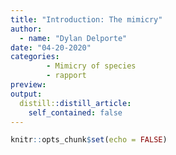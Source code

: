 ```yaml
---
title: "Introduction: The mimicry"
author: 
  - name: "Dylan Delporte"
date: "04-20-2020"
categories:
        - Mimicry of species
        - rapport
preview: 
output:
  distill::distill_article:
    self_contained: false
---
```


```r
knitr::opts_chunk$set(echo = FALSE)
```

